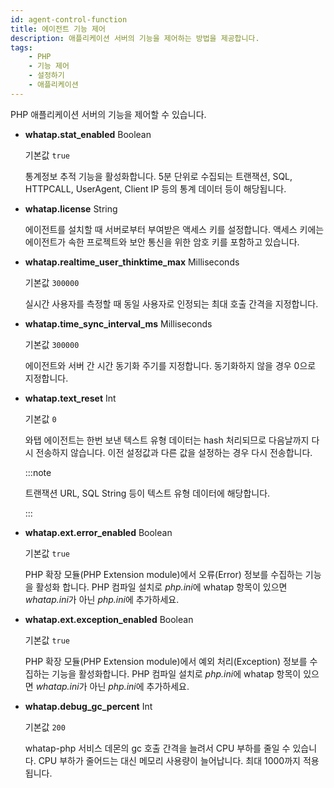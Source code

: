 ```yaml
---
id: agent-control-function
title: 에이전트 기능 제어
description: 애플리케이션 서버의 기능을 제어하는 방법을 제공합니다.
tags:
    - PHP
    - 기능 제어
    - 설정하기
    - 애플리케이션
---
```


PHP 애플리케이션 서버의 기능을 제어할 수 있습니다.

* **whatap.stat_enabled** <span class='type'>Boolean</span>

  기본값 `true`

  통계정보 추적 기능을 활성화합니다. 5분 단위로 수집되는 트랜잭션, SQL, HTTPCALL, UserAgent, Client IP 등의 통계 데이터 등이 해당됩니다.

* **whatap.license** <span class='type'>String</span>

  에이전트를 설치할 때 서버로부터 부여받은 액세스 키를 설정합니다. 액세스 키에는 에이전트가 속한 프로젝트와 보안 통신을 위한 암호 키를 포함하고 있습니다.

* **whatap.realtime_user_thinktime_max** <span class='type'>Milliseconds</span>

  기본값 `300000`

  실시간 사용자를 측정할 때 동일 사용자로 인정되는 최대 호출 간격을 지정합니다.

* **whatap.time_sync_interval_ms** <span class='type'>Milliseconds</span>

  기본값 `300000`

  에이전트와 서버 간 시간 동기화 주기를 지정합니다. 동기화하지 않을 경우 0으로 지정합니다.

* **whatap.text_reset** <span class='type'>Int</span>

  기본값 `0`

  와탭 에이전트는 한번 보낸 텍스트 유형 데이터는 hash 처리되므로 다음날까지 다시 전송하지 않습니다. 이전 설정값과 다른 값을 설정하는 경우 다시 전송합니다.

  :::note

  트랜잭션 URL, SQL String 등이 텍스트 유형 데이터에 해당합니다.

  :::

* **whatap.ext.error_enabled** <span class='type'>Boolean</span>

  기본값 `true`

  PHP 확장 모듈(PHP Extension module)에서 오류(Error) 정보를 수집하는 기능을 활성화 합니다. PHP 컴파일 설치로 *php.ini*에 whatap 항목이 있으면 *whatap.ini*가 아닌 *php.ini*에 추가하세요.


<Phprestartapply />

* **whatap.ext.exception_enabled** <span class='type'>Boolean</span>

  기본값 `true`

  PHP 확장 모듈(PHP Extension module)에서 예외 처리(Exception) 정보를 수집하는 기능을 활성화합니다. PHP 컴파일 설치로 *php.ini*에 whatap 항목이 있으면 *whatap.ini*가 아닌 *php.ini*에 추가하세요.

<Phprestartapply />

* **whatap.debug_gc_percent** <span class='type'>Int</span>

  기본값 `200`
  
  whatap-php 서비스 데몬의 gc 호출 간격을 늘려서 CPU 부하를 줄일 수 있습니다. CPU 부하가 줄어드는 대신 메모리 사용량이 늘어납니다. 최대 1000까지 적용됩니다.